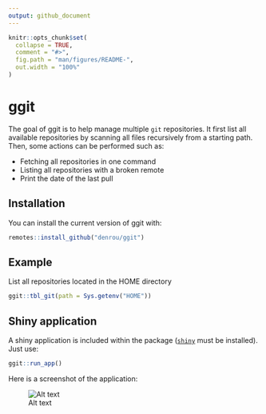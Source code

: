 ```yaml
---
output: github_document
---
```


<!-- README.md is generated from README.Rmd. Please edit that file -->

```r
knitr::opts_chunk$set(
  collapse = TRUE,
  comment = "#>",
  fig.path = "man/figures/README-",
  out.width = "100%"
)
```
# ggit

The goal of ggit is to help manage multiple `git` repositories.
It first list all available repositories by scanning all files recursively from a starting path.
Then, some actions can be performed such as:

+ Fetching all repositories in one command
+ Listing all repositories with a broken remote
+ Print the date of the last pull

## Installation

You can install the current version of ggit with:

``` r
remotes::install_github("denrou/ggit")
```

## Example

List all repositories located in the HOME directory

```r
ggit::tbl_git(path = Sys.getenv("HOME"))
```

## Shiny application

A shiny application is included within the package ([`shiny`](https://github.com/rstudio/shiny) must be installed).
Just use:

```r
ggit::run_app()
```

Here is a screenshot of the application:

![Alt text](inst/images/Screenshot_2018-12-28 Glance Git Repositories.png?raw=true "Screenshot ggit shiny application")
